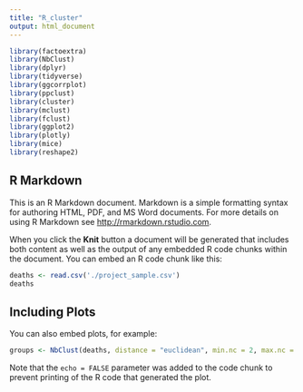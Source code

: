 ```yaml
---
title: "R_cluster"
output: html_document
---
```


```r
library(factoextra)
library(NbClust)
library(dplyr)
library(tidyverse)
library(ggcorrplot)
library(ppclust)
library(cluster)
library(mclust)
library(fclust)
library(ggplot2)
library(plotly)
library(mice)
library(reshape2)
```

## R Markdown

This is an R Markdown document. Markdown is a simple formatting syntax for authoring HTML, PDF, and MS Word documents. For more details on using R Markdown see <http://rmarkdown.rstudio.com>.

When you click the **Knit** button a document will be generated that includes both content as well as the output of any embedded R code chunks within the document. You can embed an R code chunk like this:

```r
deaths <- read.csv('./project_sample.csv')
deaths
```

## Including Plots

You can also embed plots, for example:

```r
groups <- NbClust(deaths, distance = "euclidean", min.nc = 2, max.nc = 10, method = "complete", index ="all")
```

Note that the `echo = FALSE` parameter was added to the code chunk to prevent printing of the R code that generated the plot.
